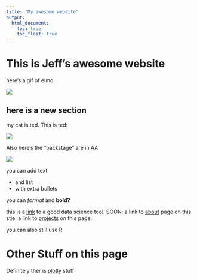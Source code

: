 ```yaml
---
title: "My awesome website"
output: 
  html_document:
    toc: true
    toc_float: true
---
```


# This is Jeff's awesome website

here's a gif of elmo

![](https://media.giphy.com/media/drXGoW1iudhKw/giphy.gif)




## here is a new section

my cat is ted. This is ted:

![](images/ted.jpg)

Also here's the "backstage" are in AA

![](images/backstage.jpg)

you can add text

* and list
* with extra bullets

you can *format* and **bold?**

this is a [link](https://www.google.com/) to a good data science tool.
SOON: a link to [about](about.html) page on this stie. a link to [projects](projects.html) on this page.

you can also still use R


# Other Stuff on this page

Definitely ther is [plotly](plotly.html) stuff



